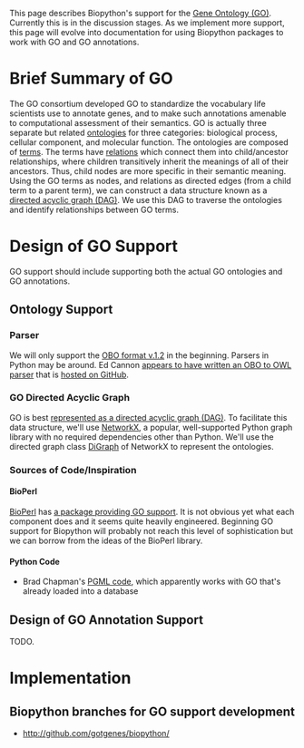 This page describes Biopython's support for the [http://www.geneontology.org/ Gene Ontology (GO)]. Currently this is in the discussion stages. As we implement more support, this page will evolve into documentation for using Biopython packages to work with GO and GO annotations.

= Brief Summary of GO =

The GO consortium developed GO to standardize the vocabulary life scientists use to annotate genes, and to make such annotations amenable to computational assessment of their semantics. GO is actually three separate but related [http://www.geneontology.org/GO.ontology.structure.shtml#ontology ontologies] for three categories: biological process, cellular component, and molecular function. The ontologies are composed of [http://www.geneontology.org/GO.ontology.structure.shtml#term terms]. The terms have [http://www.geneontology.org/GO.ontology.relations.shtml relations] which connect them into child/ancestor relationships, where children transitively inherit the meanings of all of their ancestors. Thus, child nodes are more specific in their semantic meaning. Using the GO terms as nodes, and relations as directed edges (from a child term to a parent term), we can construct a data structure known as a [http://en.wikipedia.org/wiki/Directed_acyclic_graph directed acyclic graph (DAG)]. We use this DAG to traverse the ontologies and identify relationships between GO terms.

= Design of GO Support =

GO support should include supporting both the actual GO ontologies and GO annotations.

== Ontology Support ==

=== Parser ===

We will only support the [http://www.geneontology.org/GO.format.obo-1_2.shtml OBO format v.1.2] in the beginning. Parsers in Python may be around. Ed Cannon [http://lists.open-bio.org/pipermail/biopython-dev/2009-August/006701.html appears to have written an OBO to OWL parser] that is [http://github.com/eoc21/biopython/tree/eoc21Branch/ hosted on GitHub].

=== GO Directed Acyclic Graph ===

GO is best [http://www.geneontology.org/GO.ontology.structure.shtml#go-as-a-graph represented as a directed acyclic graph (DAG)]. To facilitate this data structure, we'll use [http://networkx.lanl.gov/ NetworkX], a popular, well-supported Python graph library with no required dependencies other than Python. We'll use the directed graph class [http://networkx.lanl.gov/reference/classes.digraph.html DiGraph] of NetworkX to represent the ontologies.

=== Sources of Code/Inspiration ===

==== BioPerl ====

[http://bioperl.org/ BioPerl] has [http://doc.bioperl.org/bioperl-live/Bio/Ontology/toc.html a package providing GO support]. It is not obvious yet what each component does and it seems quite heavily engineered. Beginning GO support for Biopython will probably not reach this level of sophistication but we can borrow from the ideas of the BioPerl library.

==== Python Code ====

* Brad Chapman's [http://bioinformatics.org/cgi-bin/cvsweb.cgi/biopy-pgml/Bio/PGML/GO/ PGML code], which apparently works with GO that's already loaded into a database

== Design of GO Annotation Support ==

TODO.

= Implementation =

== Biopython branches for GO support development ==

* http://github.com/gotgenes/biopython/